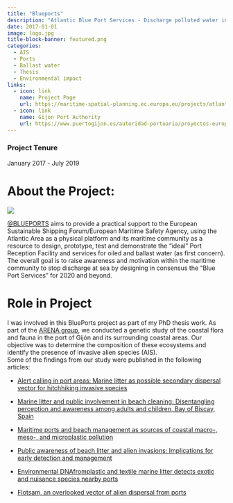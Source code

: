 ```yaml
---
title: "Blueports"
description: "Atlantic Blue Port Services - Discharge polluted water in port, not at sea"
date: 2017-01-01
image: logo.jpg
title-block-banner: featured.png
categories:
  - AIS
  - Ports
  - Ballast water
  - Thesis
  - Environmental impact
links:
  - icon: link
    name: Project Page
    url: https://maritime-spatial-planning.ec.europa.eu/projects/atlantic-blue-port-services-discharge-polluted-water-port-not-sea
  - icon: link
    name: Gijon Port Authority
    url: https://www.puertogijon.es/autoridad-portuaria/proyectos-europeos/
---
```


### Project Tenure
January 2017 - July 2019


# About the Project:

![](logo.jpg){fig-align="center"}

[@BLUEPORTS](https://maritime-spatial-planning.ec.europa.eu/projects/atlantic-blue-port-services-discharge-polluted-water-port-not-sea) aims to provide a practical support to the European Sustainable Shipping Forum/European Maritime Safety Agency, using the Atlantic Area as a physical platform and its maritime community as a resource to design, prototype, test and demonstrate the “ideal” Port Reception Facility and services for oiled and ballast water (as first concern). The overall goal is to raise awareness and motivation within the maritime community to stop discharge at sea by designing in consensus the "Blue Port Services" for 2020 and beyond.

# Role in Project

I was involved in this BluePorts project as part of my PhD thesis work. As part of the [ARENA group](https://arena.grupos.uniovi.es/), we conducted a genetic study of the coastal flora and fauna in the port of Gijón and its surrounding coastal areas. Our objective was to determine the composition of these ecosystems and identify the presence of invasive alien species (AIS).  
Some of the findings from our study were published in the following articles:

  - [Alert calling in port areas: Marine litter as possible secondary dispersal vector for hitchhiking invasive species](https://doi.org/10.1016/j.jnc.2018.01.005)
  
  - [Marine litter and public involvement in beach cleaning: Disentangling perception and awareness among adults and children, Bay of Biscay, Spain](https://doi.org/10.1016/j.marpolbul.2019.02.034)
  
  - [Maritime ports and beach management as sources of coastal macro-, meso-, and microplastic pollution](https://doi.org/10.1007/s11356-021-12821-0)

  - [Public awareness of beach litter and alien invasions: Implications for early detection and management](https://doi.org/10.1016/j.ocecoaman.2022.106040)

  - [Environmental DNAfromplastic and textile marine litter detects exotic and nuisance species nearby ports](https://doi.org/10.1371/journal.pone.0228811)
  - [Flotsam, an overlooked vector of alien dispersal from ports](https://doi.org/10.1016/j.ecss.2022.107879)
  
